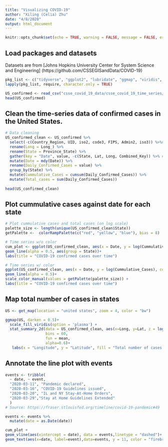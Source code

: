```yaml
---
title: "Visualizing COVID-19"
author: "Xiling (Celia) Zhu"
date: "4/8/2020"
output: html_document
---
```


```r
knitr::opts_chunk$set(echo = TRUE, warning = FALSE, message = FALSE, error = FALSE)
```

## Load packages and datasets
Datasets are from [Johns Hopkins University Center for System Science and Engineering] (https://github.com/CSSEGISandData/COVID-19)

```r
pkg_list <- c("tidyverse", "ggplot2", "lubridate", "ggmap", "viridis", "RColorBrewer")
lapply(pkg_list, require, character.only = TRUE)

US_confirmed <- read_csv("csse_covid_19_data/csse_covid_19_time_series/time_series_covid19_confirmed_US.csv") 
head(US_confirmed)
```

## Clean the time-series data of confirmed cases in the United States.
```r
# Data cleaning
US_confirmed_clean <- US_confirmed %>% 
  select(-c(Country_Region, UID, iso2, code3, FIPS, Admin2, iso3)) %>%# # Less informative variables not selected
  rename(Long = Long_) %>% 
  rename(State = Province_State) %>% 
  gather(key = "Date", value, -c(State, Lat, Long, Combined_Key)) %>% # Transform wide data into long data
  mutate(Date = mdy(Date)) %>% 
  rename(Daily_Confirmed_Cases = value) %>% 
  group_by(State) %>% 
  mutate(Cummulative_Cases = cumsum(Daily_Confirmed_Cases)) %>% 
  mutate(Total_cases = sum(Daily_Confirmed_Cases))
  
head(US_confirmed_clean)
```

## Plot cummulative cases against date for each state
```r
# Plot cummulative cases and total cases (on log scale)
palette_size <- length(unique(US_confirmed_clean$State))
getPalette <-  colorRampPalette(c("red", "yellow", "blue"), bias = 8)

# Time series w/o color
cum_plot <- ggplot(US_confirmed_clean, aes(x = Date, y = log(Cummulative_Cases)))+
geom_line(alpha = 0.5, aes(group = State))+
labs(title = "COVID-19 confirmed cases over time")

# Time series w/ color
ggplot(US_confirmed_clean, aes(x = Date, y = log(Cummulative_Cases), color = State))+
geom_line(alpha = 0.5)+
scale_color_manual(values = getPalette(palette_size)) +
labs(title = "COVID-19 confirmed cases over time")
```

## Map total number of cases in states
```r
US <- get_map(location = "united states", zoom = 4, color = "bw")

ggmap(US, darken = 0.5)+
  scale_fill_viridis(option = 'plasma') +
  stat_summary_2d(data = US_confirmed_clean, aes(x=Long, y=Lat, z = log(Total_cases)), 
                  bins = 60,
                  fun = mean,
                  alpha=0.6)+
   labs(x = "Longitude", y = "Latitude", fill = "Total number of cases (log scale)")
```

## Annotate the line plot with events
```r
events <- tribble(
  ~ date, ~ event,
  "2020-03-11", "Pandemic declared",
  "2020-03-16", "COVID-19 Guidelines issued", 
  "2020-03-20", "IL and NY Stay-At-Home Orders",
  "2020-03-29","Stay at Home Guidelines Extended"
  )
# Source: https://fraser.stlouisfed.org/timeline/covid-19-pandemic#49 

events <- events %>% 
  mutate(date = as.Date(date))

cum_plot + 
geom_vline(aes(xintercept = date), data = events,linetype = "dashed")+ 
geom_text(aes(x=date, label=event),data=events, y = 11, color = "firebrick", angle = 45, text = element_text(size = 2))
```

